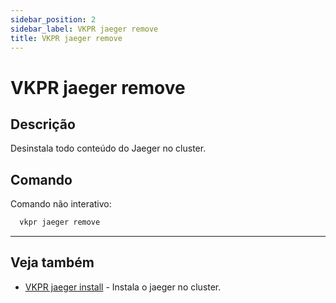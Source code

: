 ```yaml
---
sidebar_position: 2
sidebar_label: VKPR jaeger remove
title: VKPR jaeger remove
---
```


# VKPR jaeger remove

## Descrição

Desinstala todo conteúdo do Jaeger no cluster.

## Comando

Comando não interativo:

```bash
  vkpr jaeger remove
```

---

## Veja também

- [VKPR jaeger install](/docs/commands/jaeger/install) - Instala o jaeger no cluster.
